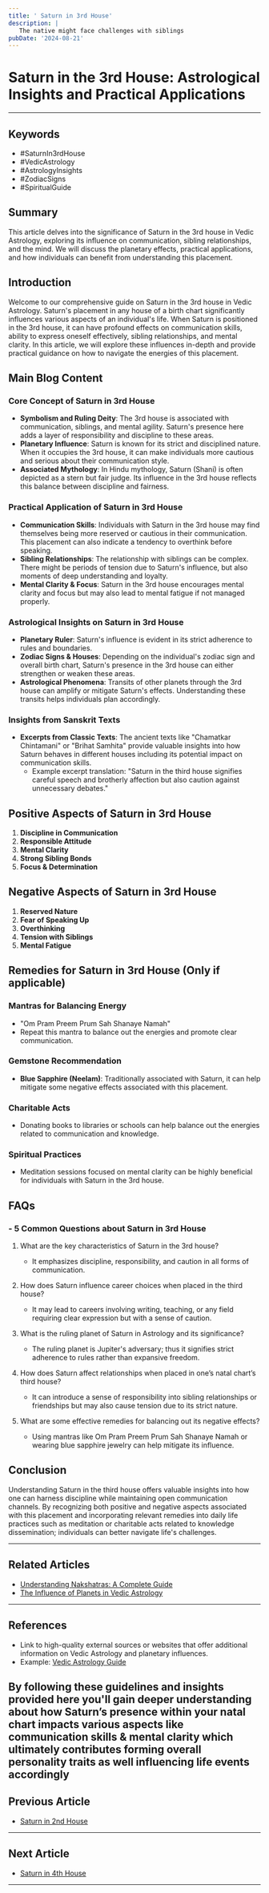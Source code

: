 ```yaml
---
title: ' Saturn in 3rd House'
description: |
   The native might face challenges with siblings
pubDate: '2024-08-21'
---
```


# Saturn in the 3rd House: Astrological Insights and Practical Applications

---


## Keywords
- #SaturnIn3rdHouse
- #VedicAstrology
- #AstrologyInsights
- #ZodiacSigns
- #SpiritualGuide


## Summary
This article delves into the significance of Saturn in the 3rd house in Vedic Astrology, exploring its influence on communication, sibling relationships, and the mind. We will discuss the planetary effects, practical applications, and how individuals can benefit from understanding this placement.


## Introduction
Welcome to our comprehensive guide on Saturn in the 3rd house in Vedic Astrology. Saturn's placement in any house of a birth chart significantly influences various aspects of an individual's life. When Saturn is positioned in the 3rd house, it can have profound effects on communication skills, ability to express oneself effectively, sibling relationships, and mental clarity. In this article, we will explore these influences in-depth and provide practical guidance on how to navigate the energies of this placement.


## Main Blog Content

### Core Concept of Saturn in 3rd House
- **Symbolism and Ruling Deity**: The 3rd house is associated with communication, siblings, and mental agility. Saturn's presence here adds a layer of responsibility and discipline to these areas.
- **Planetary Influence**: Saturn is known for its strict and disciplined nature. When it occupies the 3rd house, it can make individuals more cautious and serious about their communication style.
- **Associated Mythology**: In Hindu mythology, Saturn (Shani) is often depicted as a stern but fair judge. Its influence in the 3rd house reflects this balance between discipline and fairness.

### Practical Application of Saturn in 3rd House
- **Communication Skills**: Individuals with Saturn in the 3rd house may find themselves being more reserved or cautious in their communication. This placement can also indicate a tendency to overthink before speaking.
- **Sibling Relationships**: The relationship with siblings can be complex. There might be periods of tension due to Saturn's influence, but also moments of deep understanding and loyalty.
- **Mental Clarity & Focus**: Saturn in the 3rd house encourages mental clarity and focus but may also lead to mental fatigue if not managed properly.

### Astrological Insights on Saturn in 3rd House
- **Planetary Ruler**: Saturn's influence is evident in its strict adherence to rules and boundaries.
- **Zodiac Signs & Houses**: Depending on the individual's zodiac sign and overall birth chart, Saturn's presence in the 3rd house can either strengthen or weaken these areas.
- **Astrological Phenomena**: Transits of other planets through the 3rd house can amplify or mitigate Saturn's effects. Understanding these transits helps individuals plan accordingly.

### Insights from Sanskrit Texts
- **Excerpts from Classic Texts**: The ancient texts like "Chamatkar Chintamani" or "Brihat Samhita" provide valuable insights into how Saturn behaves in different houses including its potential impact on communication skills.
  - Example excerpt translation: "Saturn in the third house signifies careful speech and brotherly affection but also caution against unnecessary debates."

## Positive Aspects of Saturn in 3rd House

1. **Discipline in Communication**
2. **Responsible Attitude**
3. **Mental Clarity**
4. **Strong Sibling Bonds**
5. **Focus & Determination**

## Negative Aspects of Saturn in 3rd House

1. **Reserved Nature**
2. **Fear of Speaking Up**
3. **Overthinking**
4. **Tension with Siblings**
5. **Mental Fatigue**

## Remedies for Saturn in 3rd House (Only if applicable)

### Mantras for Balancing Energy

- "Om Pram Preem Prum Sah Shanaye Namah"
- Repeat this mantra to balance out the energies and promote clear communication.

### Gemstone Recommendation

- **Blue Sapphire (Neelam)**: Traditionally associated with Saturn, it can help mitigate some negative effects associated with this placement.

### Charitable Acts

- Donating books to libraries or schools can help balance out the energies related to communication and knowledge.

### Spiritual Practices

- Meditation sessions focused on mental clarity can be highly beneficial for individuals with Saturn in the 3rd house.

## FAQs

### - 5 Common Questions about Saturn in 3rd House

1. What are the key characteristics of Saturn in the 3rd house?
   - It emphasizes discipline, responsibility, and caution in all forms of communication.

2. How does Saturn influence career choices when placed in the third house?
   - It may lead to careers involving writing, teaching, or any field requiring clear expression but with a sense of caution.

3. What is the ruling planet of Saturn in Astrology and its significance?
   - The ruling planet is Jupiter's adversary; thus it signifies strict adherence to rules rather than expansive freedom.

4. How does Saturn affect relationships when placed in one’s natal chart’s third house?
   - It can introduce a sense of responsibility into sibling relationships or friendships but may also cause tension due to its strict nature.

5. What are some effective remedies for balancing out its negative effects?
   - Using mantras like Om Pram Preem Prum Sah Shanaye Namah or wearing blue sapphire jewelry can help mitigate its influence.


## Conclusion
Understanding Saturn in the third house offers valuable insights into how one can harness discipline while maintaining open communication channels. By recognizing both positive and negative aspects associated with this placement and incorporating relevant remedies into daily life practices such as meditation or charitable acts related to knowledge dissemination; individuals can better navigate life's challenges.

---

## Related Articles

- [Understanding Nakshatras: A Complete Guide](link)
- [The Influence of Planets in Vedic Astrology](link)

---

## References

- Link to high-quality external sources or websites that offer additional information on Vedic Astrology and planetary influences.
- Example: [Vedic Astrology Guide](https://example.com/vedic-astrology-guide)


By following these guidelines and insights provided here you'll gain deeper understanding about how Saturn’s presence within your natal chart impacts various aspects like communication skills & mental clarity which ultimately contributes forming overall personality traits as well influencing life events accordingly
---

## Previous Article
- [Saturn in 2nd House](/blogs-md/0607_Saturn_in_Houses/060702_Saturn_in_2nd_House.mdx)

---

## Next Article
- [Saturn in 4th House](/blogs-md/0607_Saturn_in_Houses/060704_Saturn_in_4th_House.mdx)

---

